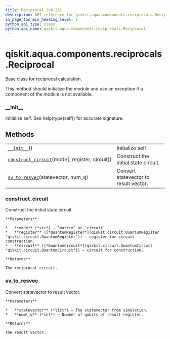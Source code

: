 ```yaml
---
title: Reciprocal (v0.26)
description: API reference for qiskit.aqua.components.reciprocals.Reciprocal in qiskit v0.26
in_page_toc_min_heading_level: 1
python_api_type: class
python_api_name: qiskit.aqua.components.reciprocals.Reciprocal
---
```


<span id="qiskit-aqua-components-reciprocals-reciprocal" />

# qiskit.aqua.components.reciprocals.Reciprocal

<Class id="qiskit.aqua.components.reciprocals.Reciprocal" isDedicatedPage={true} github="https://github.com/qiskit-community/qiskit-aqua/tree/stable/0.9/qiskit/aqua/components/reciprocals/reciprocal.py" signature="Reciprocal" modifiers="class">
  Base class for reciprocal calculation.

  This method should initialize the module and use an exception if a component of the module is not available.

  ### \_\_init\_\_

  <Function id="qiskit.aqua.components.reciprocals.Reciprocal.__init__" signature="__init__()" modifiers="abstract">
    Initialize self. See help(type(self)) for accurate signature.
  </Function>

  ## Methods

  |                                                                                                                                                                                       |                                       |
  | ------------------------------------------------------------------------------------------------------------------------------------------------------------------------------------- | ------------------------------------- |
  | [`__init__`](#qiskit.aqua.components.reciprocals.Reciprocal.__init__ "qiskit.aqua.components.reciprocals.Reciprocal.__init__")()                                                      | Initialize self.                      |
  | [`construct_circuit`](#qiskit.aqua.components.reciprocals.Reciprocal.construct_circuit "qiskit.aqua.components.reciprocals.Reciprocal.construct_circuit")(mode\[, register, circuit]) | Construct the initial state circuit.  |
  | [`sv_to_resvec`](#qiskit.aqua.components.reciprocals.Reciprocal.sv_to_resvec "qiskit.aqua.components.reciprocals.Reciprocal.sv_to_resvec")(statevector, num\_q)                       | Convert statevector to result vector. |

  ### construct\_circuit

  <Function id="qiskit.aqua.components.reciprocals.Reciprocal.construct_circuit" signature="construct_circuit(mode, register=None, circuit=None)" modifiers="abstract">
    Construct the initial state circuit.

    **Parameters**

    *   **mode** (*str*) – ‘matrix’ or ‘circuit’
    *   **register** ([*QuantumRegister*](qiskit.circuit.QuantumRegister "qiskit.circuit.QuantumRegister")) – register for circuit construction.
    *   **circuit** ([*QuantumCircuit*](qiskit.circuit.QuantumCircuit "qiskit.circuit.QuantumCircuit")) – circuit for construction.

    **Returns**

    The reciprocal circuit.
  </Function>

  ### sv\_to\_resvec

  <Function id="qiskit.aqua.components.reciprocals.Reciprocal.sv_to_resvec" signature="sv_to_resvec(statevector, num_q)" modifiers="abstract">
    Convert statevector to result vector.

    **Parameters**

    *   **statevector** (*list*) – The statevector from simulation.
    *   **num\_q** (*int*) – Number of qubits of result register.

    **Returns**

    The result vector.
  </Function>
</Class>

